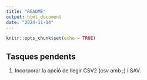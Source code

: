 ```yaml
---
title: "README"
output: html_document
date: "2024-11-14"
---
```


```r
knitr::opts_chunk$set(echo = TRUE)
```

## Tasques pendents

1. Incorporar la opció de llegir CSV2 (csv amb ;) i SAV.
